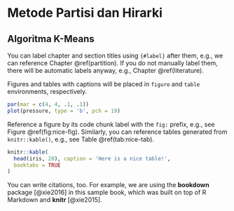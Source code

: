 # Metode Partisi dan Hirarki

## Algoritma K-Means

You can label chapter and section titles using `{#label}` after them, e.g., we can reference Chapter \@ref(partition). If you do not manually label them, there will be automatic labels anyway, e.g., Chapter \@ref(literature).

Figures and tables with captions will be placed in `figure` and `table` environments, respectively.

```r
par(mar = c(4, 4, .1, .1))
plot(pressure, type = 'b', pch = 19)
```

Reference a figure by its code chunk label with the `fig:` prefix, e.g., see Figure \@ref(fig:nice-fig). Similarly, you can reference tables generated from `knitr::kable()`, e.g., see Table \@ref(tab:nice-tab).

```r
knitr::kable(
  head(iris, 20), caption = 'Here is a nice table!',
  booktabs = TRUE
)
```

You can write citations, too. For example, we are using the **bookdown** package [@xie2016] in this sample book, which was built on top of R Markdown and **knitr** [@xie2015].
